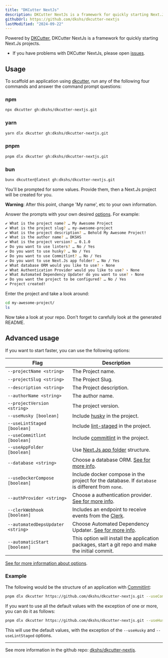 ```yaml
---
title: "DKCutter NextJs"
description: DKCutter NextJs is a framework for quickly starting Next.Js projects.
githubUrl: https://github.com/dkshs/dkcutter-nextjs
lastModified: "2024-09-22"
---
```


Powered by [DKCutter](https://github.com/dkshs/dkcutter), DKCutter NextJs is a framework for quickly starting Next.Js projects.

- If you have problems with DKCutter NextJs, please open [issues](https://github.com/dkshs/dkcutter-nextjs/issues/new).

## Usage

To scaffold an application using [dkcutter](https://github.com/dkshs/dkcutter), run any of the following four commands and answer the command prompt questions:

### npm

```bash
npx dkcutter gh:dkshs/dkcutter-nextjs.git
```

### yarn

```bash
yarn dlx dkcutter gh:dkshs/dkcutter-nextjs.git
```

### pnpm

```bash
pnpm dlx dkcutter gh:dkshs/dkcutter-nextjs.git
```

### bun

```bash
bunx dkcutter@latest gh:dkshs/dkcutter-nextjs.git
```

You'll be prompted for some values. Provide them, then a Next.Js project will be created for you.

**Warning**: After this point, change 'My name', etc to your own information.

Answer the prompts with your own desired [options][options-url]. For example:

```bash
✔ What is the project name? … My Awesome Project
✔ What is the project slug? … my-awesome-project
✔ What is the project description? … Behold My Awesome Project!
✔ What is the author name? … DKSHS
✔ What is the project version? … 0.1.0
✔ Do you want to use linters? … No / Yes
✔ Do you want to use husky? … No / Yes
✔ Do you want to use Commitlint? … No / Yes
✔ Do you want to use Next.Js app folder? … No / Yes
✔ What database ORM would you like to use? › None
✔ What Authentication Provider would you like to use? › None
✔ What Automated Dependency Updater do you want to use? › None
✔ Do you want the project to be configured? … No / Yes
✔ Project created!
```

Enter the project and take a look around:

```bash
cd my-awesome-project/
ls
```

Now take a look at your repo. Don't forget to carefully look at the generated README.

## Advanced usage

If you want to start faster, you can use the following options:

| Flag                              | Description                                                                                      |
| --------------------------------- | ------------------------------------------------------------------------------------------------ |
| `--projectName <string>`          | The Project name.                                                                                |
| `--projectSlug <string>`          | The Project Slug.                                                                                |
| `--description <string>`          | The Project description.                                                                         |
| `--authorName <string>`           | The author name.                                                                                 |
| `--projectVersion <string>`       | The project version.                                                                             |
| `--useHusky [boolean]`            | Include [husky](https://github.com/typicode/husky) in the project.                               |
| `--useLintStaged [boolean]`       | Include [lint-staged](https://github.com/lint-staged/lint-staged) in the project.                |
| `--useCommitlint [boolean]`       | Include [commitlint](https://commitlint.js.org/#/) in the project.                               |
| `--useAppFolder [boolean]`        | Use [Next.Js app folder](https://nextjs.org/docs/app) structure.                                 |
| `--database <string>`             | Choose a database ORM. [See for more info][options-url].                                         |
| `--useDockerCompose [boolean]`    | Include docker compose in the project for the database. If `database` is different from `none`.  |
| `--authProvider <string>`         | Choose a authentication provider. [See for more info][options-url].                              |
| `--clerkWebhook [boolean]`        | Includes an endpoint to receive events from the [Clerk](https://clerk.com/).                     |
| `--automatedDepsUpdater <string>` | Choose Automated Dependency Updater. [See for more info][options-url].                           |
| `--automaticStart [boolean]`      | This option will install the application packages, start a git repo and make the initial commit. |

[See for more information about options][options-url].

### Example

The following would be the structure of an application with [Commitlint](https://commitlint.js.org/):

```bash
pnpm dlx dkcutter https://github.com/dkshs/dkcutter-nextjs.git --useCommitlint
```

If you want to use all the default values with the exception of one or more, you can do it as follows:

```bash
pnpm dlx dkcutter https://github.com/dkshs/dkcutter-nextjs.git --useHusky --useLintStaged -y
```

This will use the default values, with the exception of the `--useHusky` and `--useLintStaged` options.

---

See more information in the github repo: [dkshs/dkcutter-nextjs](https://github.com/dkshs/dkcutter-nextjs).

[options-url]: https://github.com/dkshs/dkcutter-nextjs/blob/main/docs/project-generation-options.md
